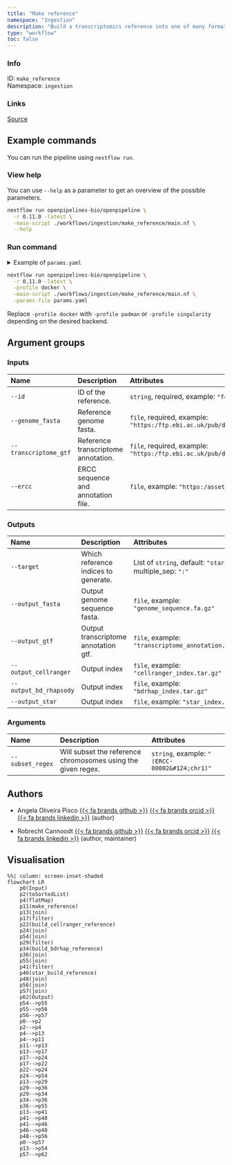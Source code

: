 ```yaml
---
title: "Make reference"
namespace: "Ingestion"
description: "Build a transcriptomics reference into one of many formats"
type: "workflow"
toc: false
---
```


::: {.column-margin}

### Info

ID: `make_reference`  
Namespace: `ingestion`

### Links
[Source](https://github.com/openpipelines-bio/openpipeline/blob/0.11.0/./workflows/ingestion/make_reference){.btn-action .btn-sm .btn-info .btn role="button"}

:::



## Example commands

You can run the pipeline using `nextflow run`.

### View help

You can use `--help` as a parameter to get an overview of the possible parameters.

```bash
nextflow run openpipelines-bio/openpipeline \
  -r 0.11.0 -latest \
  -main-script ./workflows/ingestion/make_reference/main.nf \
  --help
```

### Run command

<details>
<summary>Example of `params.yaml`</summary>
```yaml
# Inputs
id: # please fill in - example: "foo"
genome_fasta: # please fill in - example: "https://ftp.ebi.ac.uk/pub/databases/gencode/Gencode_human/release_41/GRCh38.primary_assembly.genome.fa.gz"
transcriptome_gtf: # please fill in - example: "https://ftp.ebi.ac.uk/pub/databases/gencode/Gencode_human/release_41/gencode.v41.annotation.gtf.gz"
# ercc: "https://assets.thermofisher.com/TFS-Assets/LSG/manuals/ERCC92.zip"

# Outputs
target: ["star"]
# output_fasta: "$id.$key.output_fasta.gz"
# output_gtf: "$id.$key.output_gtf.gz"
# output_cellranger: "$id.$key.output_cellranger.gz"
# output_bd_rhapsody: "$id.$key.output_bd_rhapsody.gz"
# output_star: "$id.$key.output_star.gz"

# Arguments
# subset_regex: "(ERCC-00002|chr1)"

# Nextflow input-output arguments
publish_dir: # please fill in - example: "output/"
# param_list: "my_params.yaml"
```
</details>

```bash
nextflow run openpipelines-bio/openpipeline \
  -r 0.11.0 -latest \
  -profile docker \
  -main-script ./workflows/ingestion/make_reference/main.nf \
  -params-file params.yaml
```

:::{.callout-note}
Replace `-profile docker` with `-profile podman` or `-profile singularity` depending on the desired backend.
:::

## Argument groups

### Inputs

|Name                  |Description                         |Attributes                                                                                                                              |
|:---------------------|:-----------------------------------|:---------------------------------------------------------------------------------------------------------------------------------------|
|`--id`                |ID of the reference.                |`string`, required, example: `"foo"`                                                                                                    |
|`--genome_fasta`      |Reference genome fasta.             |`file`, required, example: `"https:/ftp.ebi.ac.uk/pub/databases/gencode/Gencode_human/release_41/GRCh38.primary_assembly.genome.fa.gz"` |
|`--transcriptome_gtf` |Reference transcriptome annotation. |`file`, required, example: `"https:/ftp.ebi.ac.uk/pub/databases/gencode/Gencode_human/release_41/gencode.v41.annotation.gtf.gz"`        |
|`--ercc`              |ERCC sequence and annotation file.  |`file`, example: `"https:/assets.thermofisher.com/TFS-Assets/LSG/manuals/ERCC92.zip"`                                                   |


### Outputs

|Name                   |Description                          |Attributes                                               |
|:----------------------|:------------------------------------|:--------------------------------------------------------|
|`--target`             |Which reference indices to generate. |List of `string`, default: `"star"`, multiple_sep: `":"` |
|`--output_fasta`       |Output genome sequence fasta.        |`file`, example: `"genome_sequence.fa.gz"`               |
|`--output_gtf`         |Output transcriptome annotation gtf. |`file`, example: `"transcriptome_annotation.gtf.gz"`     |
|`--output_cellranger`  |Output index                         |`file`, example: `"cellranger_index.tar.gz"`             |
|`--output_bd_rhapsody` |Output index                         |`file`, example: `"bdrhap_index.tar.gz"`                 |
|`--output_star`        |Output index                         |`file`, example: `"star_index.tar.gz"`                   |


### Arguments

|Name             |Description                                                  |Attributes                                    |
|:----------------|:------------------------------------------------------------|:---------------------------------------------|
|`--subset_regex` |Will subset the reference chromosomes using the given regex. |`string`, example: `"(ERCC-00002&#124;chr1)"` |

## Authors


  * Angela Oliveira Pisco [{{< fa brands github >}}](https://github.com/aopisco) [{{< fa brands orcid >}}](https://orcid.org/0000-0003-0142-2355) [{{< fa brands linkedin >}}](https://linkedin.com/in/aopisco) (author)

  * Robrecht Cannoodt [{{< fa brands github >}}](https://github.com/rcannood) [{{< fa brands orcid >}}](https://orcid.org/0000-0003-3641-729X) [{{< fa brands linkedin >}}](https://linkedin.com/in/robrechtcannoodt) (author, maintainer)

## Visualisation

```mermaid
%%| column: screen-inset-shaded
flowchart LR
    p0(Input)
    p2(toSortedList)
    p4(flatMap)
    p11(make_reference)
    p13(join)
    p17(filter)
    p22(build_cellranger_reference)
    p24(join)
    p54(join)
    p29(filter)
    p34(build_bdrhap_reference)
    p36(join)
    p55(join)
    p41(filter)
    p46(star_build_reference)
    p48(join)
    p56(join)
    p57(join)
    p62(Output)
    p54-->p55
    p55-->p56
    p56-->p57
    p0-->p2
    p2-->p4
    p4-->p13
    p4-->p11
    p11-->p13
    p13-->p17
    p17-->p24
    p17-->p22
    p22-->p24
    p24-->p54
    p13-->p29
    p29-->p36
    p29-->p34
    p34-->p36
    p36-->p55
    p13-->p41
    p41-->p48
    p41-->p46
    p46-->p48
    p48-->p56
    p0-->p57
    p13-->p54
    p57-->p62

```
